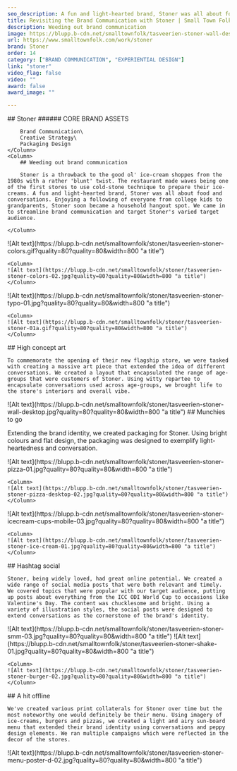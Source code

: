 ```yaml
---
seo_description: A fun and light-hearted brand, Stoner was all about food and conversations. We came in to streamline brand communication and target Stoner's varied target audience.
title: Revisiting the Brand Communication with Stoner | Small Town Folk — Small Town Folk
description: Weeding out brand communication 
image: https://blupp.b-cdn.net/smalltownfolk/tasveerien-stoner-wall-desktop-03.jpg?quality=80
url: https://www.smalltownfolk.com/work/stoner
brand: Stoner  
order: 14
category: ["BRAND COMMUNICATION", "EXPERIENTIAL DESIGN"]
link: "stoner"
video_flag: false
video: ""
award: false
award_image: ""

---
```


<Column2>
    <Column>
        ## Stoner
        ###### CORE BRAND ASSETS

        Brand Communication\
        Creative Strategy\
        Packaging Design
    </Column>
    <Column>  
        ## Weeding out brand communication  
        
        Stoner is a throwback to the good ol' ice-cream shoppes from the 1980s with a rather 'blunt' twist. The restaurant made waves being one of the first stores to use cold-stone technique to prepare their ice-creams. A fun and light-hearted brand, Stoner was all about food and conversations. Enjoying a following of everyone from college kids to grandparents, Stoner soon became a household hangout spot. We came in to streamline brand communication and target Stoner's varied target audience.

    </Column>
</Column2>

<Column2>
    <Column>
    ![Alt text](https://blupp.b-cdn.net/smalltownfolk/stoner/tasveerien-stoner-colors.gif?quality=80?quality=80&width=800 "a title") 
    </Column>

    <Column>
    ![Alt text](https://blupp.b-cdn.net/smalltownfolk/stoner/tasveerien-stoner-colors-02.jpg?quality=80?quality=80&width=800 "a title")
    </Column>
</Column2>

<Column2>
    <Column>
    ![Alt text](https://blupp.b-cdn.net/smalltownfolk/stoner/tasveerien-stoner-typo-01.jpg?quality=80?quality=80&width=800 "a title") 
    </Column>

    <Column>
    ![Alt text](https://blupp.b-cdn.net/smalltownfolk/stoner/tasveerien-stoner-01a.gif?quality=80?quality=80&width=800 "a title")
    </Column>
</Column2>

<Column>
    ## High concept art

    To commemorate the opening of their new flagship store, we were tasked with creating a massive art piece that extended the idea of different conversations. We created a layout that encapsulated the range of age-groups that were customers of Stoner. Using witty repartee to encapsulate conversations used across age-groups, we brought life to the store's interiors and overall vibe.
</Column>

<Column>
    <Column>
    ![Alt text](https://blupp.b-cdn.net/smalltownfolk/stoner/tasveerien-stoner-wall-desktop.jpg?quality=80?quality=80&width=800 "a title") 
    </Column>
</Column>

<Column>
    ## Munchies to go

   Extending the brand identity, we created packaging for Stoner. Using bright colours and flat design, the packaging was designed to exemplify light-heartedness and conversation.
</Column>

<Column2>
    <Column>
    ![Alt text](https://blupp.b-cdn.net/smalltownfolk/stoner/tasveerien-stoner-pizza-01.jpg?quality=80?quality=80&width=800 "a title") 
    </Column>

    <Column>
    ![Alt text](https://blupp.b-cdn.net/smalltownfolk/stoner/tasveerien-stoner-pizza-desktop-02.jpg?quality=80?quality=80&width=800 "a title")
    </Column>
</Column2>

<Column2>
    <Column>
    ![Alt text](https://blupp.b-cdn.net/smalltownfolk/stoner/tasveerien-stoner-icecream-cups-mobile-03.jpg?quality=80?quality=80&width=800 "a title") 
    </Column>

    <Column>
    ![Alt text](https://blupp.b-cdn.net/smalltownfolk/stoner/tasveerien-stoner-ice-cream-01.jpg?quality=80?quality=80&width=800 "a title")
    </Column>
</Column2>

<Column>
    ## Hashtag social

    Stoner, being widely loved, had great online potential. We created a wide range of social media posts that were both relevant and timely. We covered topics that were popular with our target audience, putting up posts about everything from the ICC ODI World Cup to occasions like Valentine's Day. The content was chucklesome and bright. Using a variety of illustration styles, the social posts were designed to extend conversations as the cornerstone of the brand's identity.

</Column>

<Column>
    ![Alt text](https://blupp.b-cdn.net/smalltownfolk/stoner/tasveerien-stoner-smm-03.jpg?quality=80?quality=80&width=800 "a title")
</Column>

<Column2>
    <Column>
    ![Alt text](https://blupp.b-cdn.net/smalltownfolk/stoner/tasveerien-stoner-shake-01.jpg?quality=80?quality=80&width=800 "a title") 
    </Column>

    <Column>
    ![Alt text](https://blupp.b-cdn.net/smalltownfolk/stoner/tasveerien-stoner-burger-02.jpg?quality=80?quality=80&width=800 "a title")
    </Column>
</Column2>

<Column>
    ## A hit offline

    We've created various print collaterals for Stoner over time but the most noteworthy one would definitely be their menu. Using imagery of ice-creams, burgers and pizzas, we created a light and airy sun-board menu that extended their brand identity using conversations and peppy design elements. We ran multiple campaigns which were reflected in the decor of the stores.
</Column>

<Column>
    ![Alt text](https://blupp.b-cdn.net/smalltownfolk/stoner/tasveerien-stoner-menu-poster-d-02.jpg?quality=80?quality=80&width=800 "a title")
</Column>
